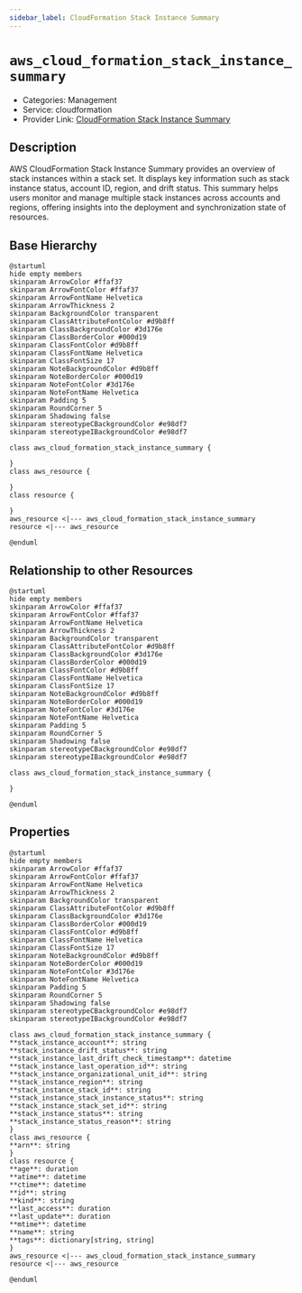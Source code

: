 ```yaml
---
sidebar_label: CloudFormation Stack Instance Summary
---
```


# `aws_cloud_formation_stack_instance_summary`

- Categories: Management
- Service: cloudformation
- Provider Link: [CloudFormation Stack Instance Summary](https://docs.aws.amazon.com/AWSCloudFormation/latest/UserGuide/stackinstances-view.html)

## Description

AWS CloudFormation Stack Instance Summary provides an overview of stack instances within a stack set. It displays key information such as stack instance status, account ID, region, and drift status. This summary helps users monitor and manage multiple stack instances across accounts and regions, offering insights into the deployment and synchronization state of resources.

## Base Hierarchy

<ZoomPanPinch>

```kroki imgType="plantuml" imgAlt="Hierarchy of CloudFormation Stack Instance Summary"
@startuml
hide empty members
skinparam ArrowColor #ffaf37
skinparam ArrowFontColor #ffaf37
skinparam ArrowFontName Helvetica
skinparam ArrowThickness 2
skinparam BackgroundColor transparent
skinparam ClassAttributeFontColor #d9b8ff
skinparam ClassBackgroundColor #3d176e
skinparam ClassBorderColor #000d19
skinparam ClassFontColor #d9b8ff
skinparam ClassFontName Helvetica
skinparam ClassFontSize 17
skinparam NoteBackgroundColor #d9b8ff
skinparam NoteBorderColor #000d19
skinparam NoteFontColor #3d176e
skinparam NoteFontName Helvetica
skinparam Padding 5
skinparam RoundCorner 5
skinparam Shadowing false
skinparam stereotypeCBackgroundColor #e98df7
skinparam stereotypeIBackgroundColor #e98df7

class aws_cloud_formation_stack_instance_summary {

}
class aws_resource {

}
class resource {

}
aws_resource <|--- aws_cloud_formation_stack_instance_summary
resource <|--- aws_resource

@enduml
```

</ZoomPanPinch>

## Relationship to other Resources

<ZoomPanPinch>

```kroki imgType="plantuml" imgAlt="Diagram of CloudFormation Stack Instance Summary resource relationships"
@startuml
hide empty members
skinparam ArrowColor #ffaf37
skinparam ArrowFontColor #ffaf37
skinparam ArrowFontName Helvetica
skinparam ArrowThickness 2
skinparam BackgroundColor transparent
skinparam ClassAttributeFontColor #d9b8ff
skinparam ClassBackgroundColor #3d176e
skinparam ClassBorderColor #000d19
skinparam ClassFontColor #d9b8ff
skinparam ClassFontName Helvetica
skinparam ClassFontSize 17
skinparam NoteBackgroundColor #d9b8ff
skinparam NoteBorderColor #000d19
skinparam NoteFontColor #3d176e
skinparam NoteFontName Helvetica
skinparam Padding 5
skinparam RoundCorner 5
skinparam Shadowing false
skinparam stereotypeCBackgroundColor #e98df7
skinparam stereotypeIBackgroundColor #e98df7

class aws_cloud_formation_stack_instance_summary {

}

@enduml
```

</ZoomPanPinch>

## Properties

<ZoomPanPinch>

```kroki imgType="plantuml" imgAlt="Diagram of CloudFormation Stack Instance Summary data model"
@startuml
hide empty members
skinparam ArrowColor #ffaf37
skinparam ArrowFontColor #ffaf37
skinparam ArrowFontName Helvetica
skinparam ArrowThickness 2
skinparam BackgroundColor transparent
skinparam ClassAttributeFontColor #d9b8ff
skinparam ClassBackgroundColor #3d176e
skinparam ClassBorderColor #000d19
skinparam ClassFontColor #d9b8ff
skinparam ClassFontName Helvetica
skinparam ClassFontSize 17
skinparam NoteBackgroundColor #d9b8ff
skinparam NoteBorderColor #000d19
skinparam NoteFontColor #3d176e
skinparam NoteFontName Helvetica
skinparam Padding 5
skinparam RoundCorner 5
skinparam Shadowing false
skinparam stereotypeCBackgroundColor #e98df7
skinparam stereotypeIBackgroundColor #e98df7

class aws_cloud_formation_stack_instance_summary {
**stack_instance_account**: string
**stack_instance_drift_status**: string
**stack_instance_last_drift_check_timestamp**: datetime
**stack_instance_last_operation_id**: string
**stack_instance_organizational_unit_id**: string
**stack_instance_region**: string
**stack_instance_stack_id**: string
**stack_instance_stack_instance_status**: string
**stack_instance_stack_set_id**: string
**stack_instance_status**: string
**stack_instance_status_reason**: string
}
class aws_resource {
**arn**: string
}
class resource {
**age**: duration
**atime**: datetime
**ctime**: datetime
**id**: string
**kind**: string
**last_access**: duration
**last_update**: duration
**mtime**: datetime
**name**: string
**tags**: dictionary[string, string]
}
aws_resource <|--- aws_cloud_formation_stack_instance_summary
resource <|--- aws_resource

@enduml
```

</ZoomPanPinch>
